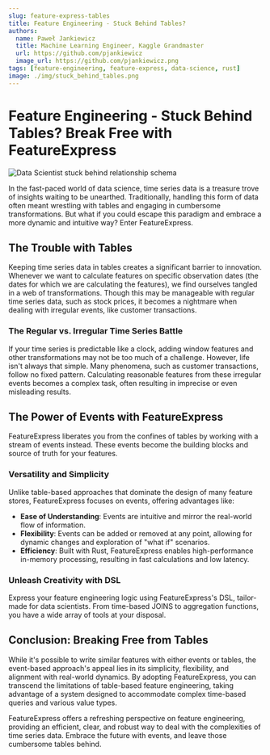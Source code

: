 ```yaml
---
slug: feature-express-tables
title: Feature Engineering - Stuck Behind Tables?
authors:
  name: Paweł Jankiewicz
  title: Machine Learning Engineer, Kaggle Grandmaster
  url: https://github.com/pjankiewicz
  image_url: https://github.com/pjankiewicz.png
tags: [feature-engineering, feature-express, data-science, rust]
image: ./img/stuck_behind_tables.png
---
```



# Feature Engineering - Stuck Behind Tables? Break Free with FeatureExpress

![Data Scientist stuck behind relationship schema](./img/stuck_behind_tables.png)

In the fast-paced world of data science, time series data is a treasure trove of insights waiting to be unearthed. Traditionally, handling this form of data often meant wrestling with tables and engaging in cumbersome transformations. But what if you could escape this paradigm and embrace a more dynamic and intuitive way? Enter FeatureExpress.

## The Trouble with Tables

Keeping time series data in tables creates a significant barrier to innovation. Whenever we want to calculate features on specific observation dates (the dates for which we are calculating the features), we find ourselves tangled in a web of transformations. Though this may be manageable with regular time series data, such as stock prices, it becomes a nightmare when dealing with irregular events, like customer transactions.

### The Regular vs. Irregular Time Series Battle

If your time series is predictable like a clock, adding window features and other transformations may not be too much of a challenge. However, life isn't always that simple. Many phenomena, such as customer transactions, follow no fixed pattern. Calculating reasonable features from these irregular events becomes a complex task, often resulting in imprecise or even misleading results.

## The Power of Events with FeatureExpress

FeatureExpress liberates you from the confines of tables by working with a stream of events instead. These events become the building blocks and source of truth for your features.

### Versatility and Simplicity

Unlike table-based approaches that dominate the design of many feature stores, FeatureExpress focuses on events, offering advantages like:

- **Ease of Understanding**: Events are intuitive and mirror the real-world flow of information.
- **Flexibility**: Events can be added or removed at any point, allowing for dynamic changes and exploration of "what if" scenarios.
- **Efficiency**: Built with Rust, FeatureExpress enables high-performance in-memory processing, resulting in fast calculations and low latency.

### Unleash Creativity with DSL

Express your feature engineering logic using FeatureExpress's DSL, tailor-made for data scientists. From time-based JOINS to aggregation functions, you have a wide array of tools at your disposal.

## Conclusion: Breaking Free from Tables

While it's possible to write similar features with either events or tables, the event-based approach's appeal lies in its simplicity, flexibility, and alignment with real-world dynamics. By adopting FeatureExpress, you can transcend the limitations of table-based feature engineering, taking advantage of a system designed to accommodate complex time-based queries and various value types.

FeatureExpress offers a refreshing perspective on feature engineering, providing an efficient, clear, and robust way to deal with the complexities of time series data. Embrace the future with events, and leave those cumbersome tables behind.